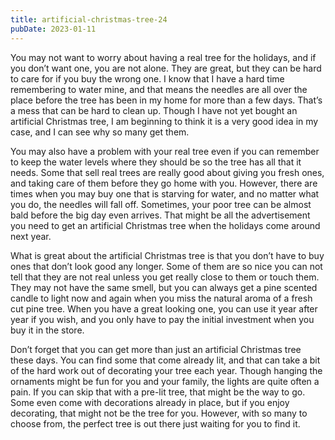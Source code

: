 ```yaml
---
title: artificial-christmas-tree-24
pubDate: 2023-01-11
---
```


You may not want to worry about having a real tree for the holidays, and if you don’t want one, you are not alone. They are great, but they can be hard to care for if you buy the wrong one. I know that I have a hard time remembering to water mine, and that means the needles are all over the place before the tree has been in my home for more than a few days. That’s a mess that can be hard to clean up. Though I have not yet bought an artificial Christmas tree, I am beginning to think it is a very good idea in my case, and I can see why so many get them.

You may also have a problem with your real tree even if you can remember to keep the water levels where they should be so the tree has all that it needs. Some that sell real trees are really good about giving you fresh ones, and taking care of them before they go home with you. However, there are times when you may buy one that is starving for water, and no matter what you do, the needles will fall off. Sometimes, your poor tree can be almost bald before the big day even arrives. That might be all the advertisement you need to get an artificial Christmas tree when the holidays come around next year.

What is great about the artificial Christmas tree is that you don’t have to buy ones that don’t look good any longer. Some of them are so nice you can not tell that they are not real unless you get really close to them or touch them. They may not have the same smell, but you can always get a pine scented candle to light now and again when you miss the natural aroma of a fresh cut pine tree. When you have a great looking one, you can use it year after year if you wish, and you only have to pay the initial investment when you buy it in the store.

Don’t forget that you can get more than just an artificial Christmas tree these days. You can find some that come already lit, and that can take a bit of the hard work out of decorating your tree each year. Though hanging the ornaments might be fun for you and your family, the lights are quite often a pain. If you can skip that with a pre-lit tree, that might be the way to go. Some even come with decorations already in place, but if you enjoy decorating, that might not be the tree for you. However, with so many to choose from, the perfect tree is out there just waiting for you to find it.